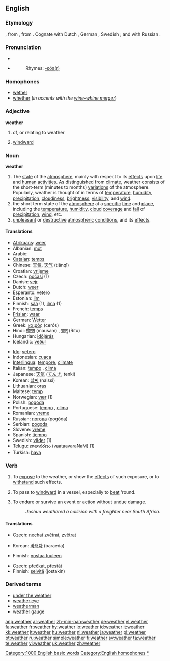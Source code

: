 {{wikipedia}}
==English==

===Etymology===
{{OE.}} {{term|weder|lang=ang}}, from {{proto|Germanic|weđrom}}, from {{proto|Indo-European|wedʰrom}}.  Cognate with Dutch {{term|weer}}, German {{term|Wetter}}, Swedish {{term|väder}}; and with Russian {{term|вёдро||fair weather}}.

===Pronunciation===
* {{IPA|/ˈwɛðɚ/}}
* {{audio|en-us-weather.ogg|Audio (US)}}
*: Rhymes: [[Rhymes:English:-ɛðə(r)|-ɛðə(r)]]

===Homophones===
* [[wether]]
* [[whether]] (''in accents with the [[wine-whine merger]]'')

===Adjective===
'''weather'''

# of, or relating to weather
# {{nautical}} [[windward]]

===Noun===
'''weather'''

# The [[state]] of the [[atmosphere]], mainly with respect to its [[effects]] upon [[life]] and [[human]] [[activities]]. As distinguished from [[climate]], weather consists of the short-term (minutes to months) [[variations]] of the atmosphere. Popularly, weather is thought of in terms of [[temperature]], [[humidity]], [[precipitation]], [[cloudiness]], [[brightness]], [[visibility]], and [[wind]].
# the short term state of the [[atmosphere]] at a [[specific]] [[time]] and [[place]], including the [[temperature]], [[humidity]], [[cloud]] [[cover]]age and [[fall]] of [[precipitation]], [[wind]], etc.
# [[unpleasant]] or [[destructive]] [[atmospheric]] [[condition]]s, and its [[effect]]s.

====Translations====
{{top}}
* [[Afrikaans]]: [[weer]]
* Albanian: [[mot]] {{m}}
* Arabic: {{ARchar|[[طقس]]}} {{unicode|(ʈaqs)}} {{m}}
* [[Catalan]]: [[temps]] {{m}}
* Chinese: [[天氣]], [[天气]] (tiānqì)
* Croatian: [[vrijeme]] {{n}}
* Czech: [[počasí]] {{n}} (1)
* Danish: [[vejr]] {{n}}
* Dutch: [[weer]] {{n}}
* Esperanto: [[vetero]]
* Estonian: [[ilm]]
* Finnish: [[sää]] (1), [[ilma]] (1)
* French: [[temps]] {{m}}
* [[Frisian]]: [[waar]] {{n}}
* German: [[Wetter]] {{n}}
* Greek: [[καιρός]] (cerós) {{m}}
* Hindi: [[मौसम]] (mausam) {{m}}, [[ऋतु]] (Ritu) {{m}}
* Hungarian: [[időjárás]]
* Icelandic: [[veður]] {{n}}
{{mid}}
* [[Ido]]: [[vetero]]
* Indonesian: [[cuaca]]
* [[Interlingua]]: [[tempore]], [[climate]]
* Italian: [[tempo]] {{m}}, [[clima]] {{m}}
* Japanese: [[天気]] ([[てんき]], tenki)
* Korean: [[날씨]] (nalssi)
* Lithuanian: [[oras]] {{m}}
* Maltese: [[temp]] {{m}}
* Norwegian: [[vær]] {{n}} (1)
* Polish: [[pogoda]] {{f}}
* Portuguese: [[tempo]] {{m}}, [[clima]] {{m}}
* Romanian: [[vreme]] {{f}}
* Russian: [[погода]] (pogóda) {{f}}
* Serbian: [[pogoda]] {{f}}
* Slovene: [[vreme]] {{n}}
* Spanish: [[tiempo]] {{m}}
* Swedish: [[väder]] {{n}} (1)
* [[Telugu]]: [[వాతావరణం]] (vaataavaraNaM) (1)
* Turkish: [[hava]]
{{bottom}}

===Verb===
{{en-verb}}

# To [[expose]] to the weather, or show the [[effect]]s of such exposure, or to [[withstand]] such effects.
# {{nautical}} To pass to [[windward]] in a vessel, especially to [[beat]] 'round.
# {{nautical}} To endure or survive an event or action without undue damage.
#: ''Joshua weathered a collision with a freighter near South Africa.''

====Translations====
{{trans-top|to expose to weather}}
* Czech: [[nechat]] [[zvětrat]], [[zvětrat]]
{{trans-mid}}
* Korean: [[바래다]] (baraeda)
{{trans-bottom}}

{{trans-top|to pass to windward}}
* Finnish: [[nostaa tuuleen]]
{{trans-bottom}}

{{trans-top|to endure an event}}
* Czech: [[přečkat]], [[přestát]]
* Finnish: [[selvitä]] (jostakin)
{{trans-bottom}}

===Derived terms===
* [[under the weather]]
* [[weather eye]]
* [[weatherman]]
* [[weather gauge]]

[[Category:1000 English basic words]]
[[Category:English homophones]]
[[Category:Weather|*]]

[[ang:weather]]
[[ar:weather]]
[[zh-min-nan:weather]]
[[de:weather]]
[[el:weather]]
[[fa:weather]]
[[fr:weather]]
[[hy:weather]]
[[io:weather]]
[[id:weather]]
[[it:weather]]
[[kk:weather]]
[[lt:weather]]
[[hu:weather]]
[[nl:weather]]
[[ja:weather]]
[[pl:weather]]
[[pt:weather]]
[[ru:weather]]
[[simple:weather]]
[[fi:weather]]
[[sv:weather]]
[[ta:weather]]
[[te:weather]]
[[vi:weather]]
[[uk:weather]]
[[zh:weather]]